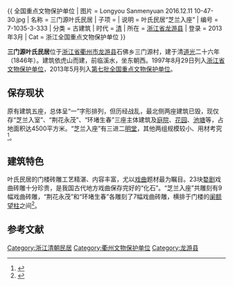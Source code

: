 {{ 全国重点文物保护单位
| 图片 = Longyou Sanmenyuan 2016.12.11 10-47-30.jpg
| 名称 = 三门源叶氏民居
| 子项 = 
| 说明 = 叶氏民居“芝兰入座”
| 编号 = 7-1035-3-333
| 分类 = 古建筑
| 时代 = [[清代|清]]
| 所在 = [[浙江省|浙江省]][[龙游县|龙游县]]
| 登录 = 2013年3月
| Cat = 浙江全国重点文物保护单位
}}

'''三门源叶氏民居'''位于[[浙江省|浙江省]][[衢州市|衢州市]][[龙游县|龙游县]]石佛乡三门源村，建于清[[道光|道光]]二十六年（1846年）。建筑依虎山而建，前临溪水，坐东朝西。1997年8月29日列入[[浙江省文物保护单位|浙江省文物保护单位]]，2013年5月列入[[第七批全国重点文物保护单位|第七批全国重点文物保护单位]]。

==保存现状==
原有建筑五座，总体呈“一”字形排列，但历经战乱，最北侧两座建筑已毁，现仅存“芝兰入室”、“荆花永茂”、“环堵生春”三座主体建筑及[[庭院|庭院]]、[[花园|花园]]、[[池塘|池塘]]等，占地面积达4500平方米。“芝兰入座”有三进二[[明堂|明堂]]，其他两组规模较小、用材考究<ref>{{cite web |url=http://www.zjww.gov.cn/unit/2006-03-01/55846182.shtml |language= |title=三门源叶氏民居 |publisher=浙江省文物局 |date= |accessdate= |archive-url=https://web.archive.org/web/20190219012819/http://www.zjww.gov.cn/unit/2006-03-01/55846182.shtml |archive-date=2019-02-19 |dead-url=yes }}</ref>。

==建筑特色==
叶氏民居的门楼砖雕工艺精湛、内容丰富，尤以[[戏曲|戏曲]]题材最为瞩目。23块[[婺剧|婺剧]]戏曲砖雕十分珍贵，是我国古代地方戏曲保存完好的“化石”。“芝兰入座”共雕刻有9幅戏曲砖雕，“荆花永茂”和“环堵生春”各雕刻了7幅戏曲砖雕，横排于门楼的[[阑额|阑额]][[望柱|望柱]]之间<ref>{{cite book |author=浙江省博物馆 |authorlink= |coauthors= |title=《东方博物 第二十六辑》 |year=2008年3月 |publisher=浙江大学出版社 |location= |isbn= }}</ref>。

==参考文献==
{{reflist}}

{{浙江全国重点文物保护单位}}
[[Category:浙江清朝民居|Category:浙江清朝民居]]
[[Category:衢州文物保护单位|Category:衢州文物保护单位]]
[[Category:龙游县|Category:龙游县]]